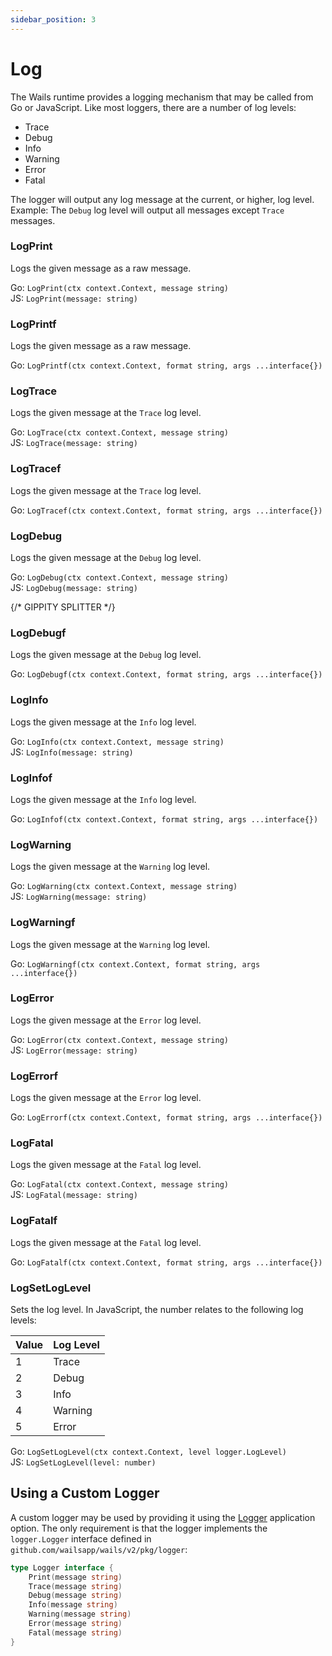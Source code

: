 ```yaml
---
sidebar_position: 3
---
```


# Log

The Wails runtime provides a logging mechanism that may be called from Go or JavaScript. Like most
loggers, there are a number of log levels:

- Trace
- Debug
- Info
- Warning
- Error
- Fatal

The logger will output any log message at the current, or higher, log level. Example: The `Debug` log
level will output all messages except `Trace` messages.

### LogPrint

Logs the given message as a raw message.

Go: `LogPrint(ctx context.Context, message string)`<br/>
JS: `LogPrint(message: string)`

### LogPrintf

Logs the given message as a raw message.

Go: `LogPrintf(ctx context.Context, format string, args ...interface{})`<br/>

### LogTrace

Logs the given message at the `Trace` log level.

Go: `LogTrace(ctx context.Context, message string)`<br/>
JS: `LogTrace(message: string)`

### LogTracef

Logs the given message at the `Trace` log level.

Go: `LogTracef(ctx context.Context, format string, args ...interface{})`<br/>

### LogDebug

Logs the given message at the `Debug` log level.

Go: `LogDebug(ctx context.Context, message string)`<br/>
JS: `LogDebug(message: string)`

{/* GIPPITY SPLITTER */}

### LogDebugf

Logs the given message at the `Debug` log level.

Go: `LogDebugf(ctx context.Context, format string, args ...interface{})`<br/>

### LogInfo

Logs the given message at the `Info` log level.

Go: `LogInfo(ctx context.Context, message string)`<br/>
JS: `LogInfo(message: string)`

### LogInfof

Logs the given message at the `Info` log level.

Go: `LogInfof(ctx context.Context, format string, args ...interface{})`<br/>

### LogWarning

Logs the given message at the `Warning` log level.

Go: `LogWarning(ctx context.Context, message string)`<br/>
JS: `LogWarning(message: string)`

### LogWarningf

Logs the given message at the `Warning` log level.

Go: `LogWarningf(ctx context.Context, format string, args ...interface{})`<br/>

### LogError

Logs the given message at the `Error` log level.

Go: `LogError(ctx context.Context, message string)`<br/>
JS: `LogError(message: string)`

### LogErrorf

Logs the given message at the `Error` log level.

Go: `LogErrorf(ctx context.Context, format string, args ...interface{})`<br/>

### LogFatal

Logs the given message at the `Fatal` log level.

Go: `LogFatal(ctx context.Context, message string)`<br/>
JS: `LogFatal(message: string)`

### LogFatalf

Logs the given message at the `Fatal` log level.

Go: `LogFatalf(ctx context.Context, format string, args ...interface{})`<br/>

### LogSetLogLevel

Sets the log level. In JavaScript, the number relates to the following log levels:

| Value | Log Level |
| ----- | --------- |
| 1     | Trace     |
| 2     | Debug     |
| 3     | Info      |
| 4     | Warning   |
| 5     | Error     |

Go: `LogSetLogLevel(ctx context.Context, level logger.LogLevel)`<br/>
JS: `LogSetLogLevel(level: number)`

## Using a Custom Logger

A custom logger may be used by providing it using the [Logger](../options.mdx#logger)
application option. The only requirement is that the logger implements the `logger.Logger` interface
defined in `github.com/wailsapp/wails/v2/pkg/logger`:

```go title="logger.go"
type Logger interface {
	Print(message string)
	Trace(message string)
	Debug(message string)
	Info(message string)
	Warning(message string)
	Error(message string)
	Fatal(message string)
}
```
